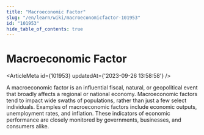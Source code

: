 ```yaml
---
title: "Macroeconomic Factor"
slug: "/en/learn/wiki/macroeconomicfactor-101953"
id: "101953"
hide_table_of_contents: true
---
```



# Macroeconomic Factor

<ArticleMeta id={101953} updatedAt={'2023-09-26 13:58:58'} />
<div className='border-solid border-b border-t-0 my-4 border-[var(--ifm-color-gray-300)]' />

A macroeconomic factor is an influential fiscal, natural, or geopolitical event that broadly affects a regional or national economy. Macroeconomic factors tend to impact wide swaths of populations, rather than just a few select individuals. Examples of macroeconomic factors include economic outputs, unemployment rates, and inflation. These indicators of economic performance are closely monitored by governments, businesses, and consumers alike.
